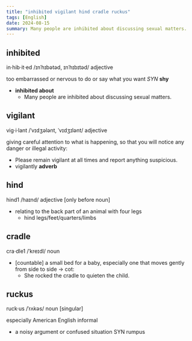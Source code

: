 ```yaml
---
title: "inhibited vigilant hind cradle ruckus"
tags: [English]
date: 2024-08-15
summary: Many people are inhibited about discussing sexual matters.
---
```


## inhibited

in·hib·it·ed /ɪnˈhɪbətəd, ɪnˈhɪbɪtəd/ adjective

too embarrassed or nervous to do or say what you want _SYN_ **shy**

- **inhibited about**
  - Many people are inhibited about discussing sexual matters.

## vigilant

vig·i·lant /ˈvɪdʒələnt, ˈvɪdʒɪlənt/ adjective

giving careful attention to what is happening, so that you will notice any
danger or illegal activity:

- Please remain vigilant at all times and report anything suspicious.
- vigilantly **adverb**

## hind

hind1 /haɪnd/ adjective [only before noun]

- relating to the back part of an animal with four legs
  - hind legs/feet/quarters/limbs

## cradle

cra·dle1 /ˈkreɪdl/ noun

- [countable] a small bed for a baby, especially one that moves gently from side
  to side → cot:
  - She rocked the cradle to quieten the child.

## ruckus

ruck·us /ˈrʌkəs/ noun [singular]

especially American English informal

- a noisy argument or confused situation SYN rumpus
